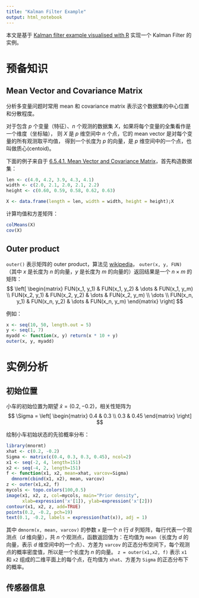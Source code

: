 ```yaml
---
title: "Kalman Filter Example"
output: html_notebook
---
```


本文是基于 [Kalman filter example visualised with R](https://magesblog.com/post/2015-01-06-kalman-filter-example-visualised-with-r/) 实现一个 Kalman Filter 的实例。

# 预备知识

## Mean Vector and Covariance Matrix

分析多变量问题时常用 mean 和 covariance matrix 表示这个数据集的中心位置和分散程度。

对于包含 $p$ 个变量（特征）、$n$ 个观测的数据集 $X$，如果将每个变量的全集看作是一个维度（坐标轴），
则 $X$ 是 $p$ 维空间中 $n$ 个点，它的 mean vector 是对每个变量的所有观测取平均值，
得到一个长度为 $p$ 的向量，是 $p$ 维空间中的一个点，也叫做质心(centoid)。

下面的例子来自于 [6.5.4.1. Mean Vector and Covariance Matrix](https://www.itl.nist.gov/div898/handbook/pmc/section5/pmc541.htm)，首先构造数据集：
```r
len <- c(4.0, 4.2, 3.9, 4.3, 4.1)
width <- c(2.0, 2.1, 2.0, 2.1, 2.2)
height <- c(0.60, 0.59, 0.58, 0.62, 0.63)

X <- data.frame(length = len, width = width, height = height);X
```

计算均值和方差矩阵：
```r
colMeans(X)
cov(X)
```





## Outer product

`outer()` 表示矩阵的 outer product，算法见 [wikipedia](https://en.wikipedia.org/wiki/Outer_product)，
`outer(x, y, FUN)` （其中 $x$ 是长度为 $n$ 的向量，$y$ 是长度为 $m$ 的向量的）返回结果是一个 $n \times m$ 的矩阵：
$$
\left[
\begin{matrix}
FUN(x_1, y_1) & FUN(x_1, y_2) & \dots & FUN(x_1, y_m) \\
FUN(x_2, y_1) & FUN(x_2, y_2) & \dots & FUN(x_2, y_m) \\
\dots \\
FUN(x_n, y_1) & FUN(x_n, y_2) & \dots & FUN(x_n, y_m)
\end{matrix}
\right]
$$

例如：
```r
x <- seq(10, 50, length.out = 5)
y <- seq(1, 7)
myadd <- function(x, y) return(x * 10 + y)
outer(x, y, myadd)
```

# 实例分析

## 初始位置

小车的初始位置为期望 $\hat x = (0.2, -0.2)$，相关性矩阵为
$$
\Sigma = \left[ \begin{matrix}
0.4 & 0.3 \\ 0.3 & 0.45
\end{matrix} \right]
$$

绘制小车初始状态的先验概率分布：
```r
library(mnormt)
xhat <- c(0.2, -0.2)
Sigma <- matrix(c(0.4, 0.3, 0.3, 0.45), ncol=2)
x1 <- seq(-2, 4, length=151)
x2 <- seq(-4, 2, length=151)
f <- function(x1, x2, mean=xhat, varcov=Sigma)
  dmnorm(cbind(x1, x2), mean, varcov)
z <- outer(x1,x2, f)
mycols <- topo.colors(100,0.5)
image(x1, x2, z, col=mycols, main="Prior density",
      xlab=expression('x'[1]), ylab=expression('x'[2]))
contour(x1, x2, z, add=TRUE)
points(0.2, -0.2, pch=19)
text(0.1, -0.2, labels = expression(hat(x)), adj = 1)
```

其中 `dmnorm(x, mean, varcov)` 的参数 `x` 是一个 $n$ 行 $d$ 列矩阵，每行代表一个观测点（$d$ 维向量），共 $n$ 个观测点，函数返回值为：在均值为 `mean`（长度为 $d$ 的向量，表示 $d$ 维空间中的一个点）、方差为 `varcov` 的正态分布空间下，每个观测点的概率密度值，所以是一个长度为 $n$ 的向量。
`z = outer(x1,x2, f)` 表示 `x1` 和 `x2` 组成的二维平面上的每个点，在均值为 `xhat`、方差为 `Sigma` 的正态分布下的概率。

## 传感器信息

